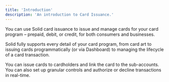 ```yaml
---
title: 'Introduction'
description: 'An introduction to Card Issuance.'
---
```

You can use Solid card issuance to issue and manage cards for your card program – prepaid, debit, or credit, for both consumers and businesses. 

Solid fully supports every detail of your card program, from card art to issuing cards programmatically (or via Dashboard) to managing the lifecycle of a card transaction.

You can issue cards to cardholders and link the card to the sub-accounts. You can also set up granular controls and authorize or decline transactions in real-time. 